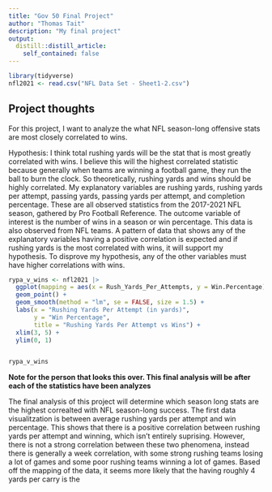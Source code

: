 ```yaml
---
title: "Gov 50 Final Project"
author: "Thomas Tait"
description: "My final project"
output:
  distill::distill_article:
    self_contained: false
---
```

```r
library(tidyverse)
nfl2021 <- read.csv("NFL Data Set - Sheet1-2.csv")
```
## Project thoughts

For this project, I want to analyze the what NFL season-long offensive stats are most closely correlated to wins.

Hypothesis: I think total rushing yards will be the stat that is most greatly correlated with wins. I believe this will the highest correlated statistic because generally when teams are winning a football game, they run the ball to burn the clock. So theoretically, rushing yards and wins should be highly correlated. My explanatory variables are rushing yards, rushing yards per attempt, passing yards, passing yards per attempt, and completion percentage. These are all observed statistics from the 2017-2021 NFL season, gathered by Pro Football Reference. The outcome variable of interest is the number of wins in a season or win percentage. This data is also observed from NFL teams. A pattern of data that shows any of the explanatory variables having a positive correlation is expected and if rushing yards is the most correlated with wins, it will support my hypothesis. To disprove my hypothesis, any of the other variables must have higher correlations with wins. 

```r
rypa_v_wins <- nfl2021 |>
  ggplot(mapping = aes(x = Rush_Yards_Per_Attempts, y = Win.Percentage)) +
  geom_point() +
  geom_smooth(method = "lm", se = FALSE, size = 1.5) +
  labs(x = "Rushing Yards Per Attempt (in yards)",
       y = "Win Percentage",
       title = "Rushing Yards Per Attempt vs Wins") +
  xlim(3, 5) +
  ylim(0, 1)


rypa_v_wins
```
**Note for the person that looks this over. This final analysis will be after each of the statistics have been analyzes **

The final analysis of this project will determine which season long stats are the highest correalted with NFL season-long success. 
The first data visualitzation is between average rushing yards per attempt and win percentage. This shows that there is a positive correlation between rushing yards per attempt and winning, which isn't entirely suprising. However, there is not a strong correlation between these two phenomena, instead there is generally a week correlation, with some strong rushing teams losing a lot of games and some poor rushing teams winning a lot of games. Based off the mapping of the data, it seems more likely that the having roughly 4 yards per carry is the 